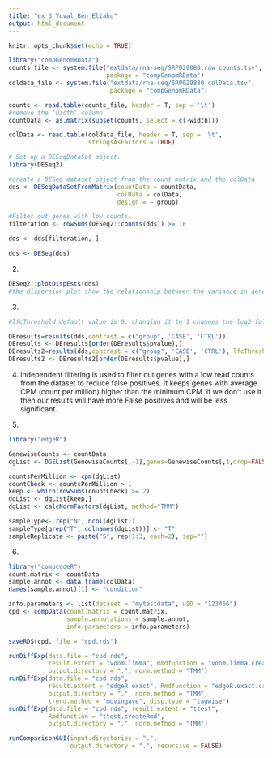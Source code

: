 ```yaml
---
title: "ex_3_Yuval_Ben_Eliahu"
output: html_document
---
```


```r
knitr::opts_chunk$set(echo = TRUE)
```

```r
library("compGenomRData")
counts_file <- system.file("extdata/rna-seq/SRP029880.raw_counts.tsv",
                           package = "compGenomRData")
coldata_file <- system.file("extdata/rna-seq/SRP029880.colData.tsv",
                            package = "compGenomRData")

counts <- read.table(counts_file, header = T, sep = '\t')
#remove the 'width' column
countData <- as.matrix(subset(counts, select = c(-width)))

colData <- read.table(coldata_file, header = T, sep = '\t',
                      stringsAsFactors = TRUE) 

# Set up a DESeqDataSet object.
library(DESeq2)

#create a DESeq dataset object from the count matrix and the colData
dds <- DESeqDataSetFromMatrix(countData = countData,
                              colData = colData,
                              design = ~ group)

#Filter out genes with low counts.
filteration <- rowSums(DESeq2::counts(dds)) >= 10

dds <- dds[filteration, ]

dds <- DESeq(dds)
```

2.
```r
DESeq2::plotDispEsts(dds)
#the dispersion plot show the relationship between the variance in gene expression and the mean value.
```

3.
```r
#lfcThreshold default value is 0. changing it to 1 changes the log2 fold change threshold to 1. It will also incorporate the results under Walt tests.

DEresults=results(dds,contrast = c("group", 'CASE', 'CTRL'))
DEresults <- DEresults[order(DEresults$pvalue),]
DEresults2=results(dds,contrast = c("group", 'CASE', 'CTRL'), lfcThreshold=1)
DEresults2 <- DEresults2[order(DEresults$pvalue),]
```

4.
independent filtering is used to filter out genes with a low read counts from the dataset to reduce false positives. It keeps genes with average CPM (count per million) higher than the minimum CPM.
if we don't use it then our results will have more False positives and will be less significant.

5.
```r
library("edgeR")

GenewiseCounts <- countData
dgList <- DGEList(GenewiseCounts[,-1],genes=GenewiseCounts[,1,drop=FALSE])

countsPerMillion <- cpm(dgList)
countCheck <- countsPerMillion > 1
keep <- which(rowSums(countCheck) >= 2)
dgList <- dgList[keep,]
dgList <- calcNormFactors(dgList, method="TMM")

sampleType<- rep("N", ncol(dgList)) 
sampleType[grep("T", colnames(dgList))] <- "T"
sampleReplicate <- paste("S", rep(1:3, each=2), sep="")
```

6.
```r
library("compcodeR")
count.matrix <- countData
sample.annot <- data.frame(colData)
names(sample.annot)[1] <- "condition"

info.parameters <- list(dataset = "mytestdata", uID = "123456")
cpd <- compData(count.matrix = count.matrix, 
                sample.annotations = sample.annot, 
                info.parameters = info.parameters)

saveRDS(cpd, file = "cpd.rds")

runDiffExp(data.file = "cpd.rds", 
           result.extent = "voom.limma", Rmdfunction = "voom.limma.createRmd", 
           output.directory = ".", norm.method = "TMM")
runDiffExp(data.file = "cpd.rds", 
           result.extent = "edgeR.exact", Rmdfunction = "edgeR.exact.createRmd", 
           output.directory = ".", norm.method = "TMM", 
           trend.method = "movingave", disp.type = "tagwise")
runDiffExp(data.file = "cpd.rds", result.extent = "ttest", 
           Rmdfunction = "ttest.createRmd", 
           output.directory = ".", norm.method = "TMM")
```

```r
runComparisonGUI(input.directories = ".", 
                 output.directory = ".", recursive = FALSE)
```